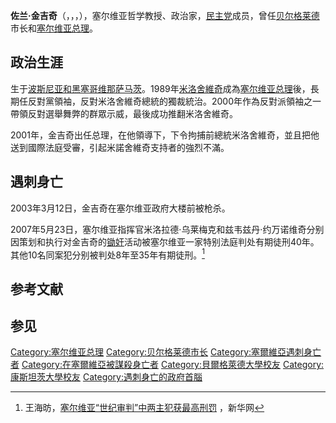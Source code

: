 {{NoteTA
|1=zh-cn:米洛舍维奇;zh-hk:米洛舍維奇;zh-tw:米洛塞維奇;zh-sg:米洛舍维奇;
|2=zh-cn:贝尔格莱德; zh-tw:貝爾格勒;
}}
{{Infobox officeholder
| name         = 佐蘭·金吉奇<br>Зоран Ђинђић
| image        = Zoran Đinđić, Davos.jpg
| caption      = 攝於2003年1月
| office       = [[塞爾維亞總理|塞爾維亞總理]]
| president    = [[米蘭·米盧蒂諾維奇|米蘭·米盧蒂諾維奇]]<br>{{le|娜塔莎·米契奇|Nataša Mićić}}（代理）
| term_start   = 2001年1月25日
| term_end     = {{box|2003年3月12日}}
| predecessor  = {{le|米洛米爾·米尼奇|Milomir Minić}}
| successor    = [[佐蘭·日夫科維奇|佐蘭·日夫科維奇]]
| office2      = [[贝尔格莱德|贝尔格莱德]]市長
| term_start2  = 1997年2月21日
| term_end2    = 1997年9月30日
| predecessor2 = {{le|內博伊沙·喬維奇|Nebojša Čović}}
| successor2   = {{le|沃伊斯拉夫·米哈伊洛維奇|Vojislav Mihailović}}
| birth_date   = {{Birth date|1952|08|01|df=y}}
| birth_place  = {{flag|Socialist Federal Republic of Yugoslavia|name=南斯拉夫}}[[波士尼亞與赫塞哥維納社會主義共和國|波士尼亞與赫塞哥維納]][[沙馬茨|沙馬茨]]
| death_date   = {{Death date and age|2003|03|12|1952|08|01|df=y}}
| death_place  = {{flag|Serbia and Montenegro}}[[贝尔格莱德|贝尔格莱德]]
| death_cause  = [[暗殺|暗殺]]
| nationality  = {{SER}}
| party        = [[民主黨_(塞爾維亞)|民主黨]]（1990－2003）
| spouse       = {{marriage|魯日卡·金吉奇|1990}}
| children     = Jovana、Luka
| alma_mater   = [[贝尔格莱德大学|贝尔格莱德大学]]<br>[[康斯坦茨大學|康斯坦茨大學]]
| signature    = Zoran Djindjic signature.svg
}}
'''佐兰·金吉奇'''（{{lang-sr|Зоран Ђинђић}}，{{Lang-sr-Latn|Zoran Đinđić}}，{{IPA-sh|zǒran dʑîːndʑitɕ|pron|sr-ZoranDjindjic.ogg}}，{{bd|1952年|8月1日|2003年|3月12日|catIdx=Djindjich, Zoran}}），塞尔维亚哲学教授、政治家，[[民主党_(塞尔维亚)|民主党]]成员，曾任[[贝尔格莱德|贝尔格莱德]]市长和[[塞尔维亚总理|塞尔维亚总理]]。

==政治生涯==
生于[[波斯尼亚和黑塞哥维那|波斯尼亚和黑塞哥维那]][[萨马茨|萨马茨]]。1989年[[米洛舍維奇|米洛舍維奇]]成為[[塞尔维亚总理|塞尔维亚总理]]後，長期任反對黨領袖，反對米洛舍維奇總統的獨裁統治。2000年作為反對派領袖之一帶領反對選舉舞弊的群眾示威，最後成功推翻米洛舍維奇。 

2001年，金吉奇出任总理，在他領導下，下令拘捕前總統米洛舍維奇，並且把他送到國際法庭受審，引起米諾舍維奇支持者的強烈不滿。

==遇刺身亡==
2003年3月12日，金吉奇在塞尔维亚政府大楼前被枪杀。

2007年5月23日，塞尔维亚{{link-en|特别行动队 (塞尔维亚)|Special Operations Unit (Serbia)|特别行动队}}指挥官米洛拉德·乌莱梅克和兹韦兹丹·约万诺维奇分别因策划和执行对金吉奇的[[锄奸|锄奸]]活动被塞尔维亚一家特别法庭判处有期徒刑40年。其他10名同案犯分别被判处8年至35年有期徒刑。<ref>王海昉，[http://news.xinhuanet.com/world/2007-05/24/content_6143043.htm 塞尔维亚“世纪审判”中两主犯获最高刑罚] {{Wayback|url=http://news.xinhuanet.com/world/2007-05/24/content_6143043.htm |date=20110315102548 }}，新华网</ref>

==参考文献==
<div class="references-small">
<references />
</div>
==参见==
{{start box}}
{{succession box|[[米洛米尔·米尼奇|米洛米尔·米尼奇]]|[[佐兰·日夫科维奇|佐兰·日夫科维奇]]|[[塞尔维亚总理|塞尔维亚总理]]|2001年－2003年}}
{{end box}}
{{Authority control}}
{{DEFAULTSORT:Djindjich, Zoran}}
[[Category:塞尔维亚总理|Category:塞尔维亚总理]]
[[Category:贝尔格莱德市长|Category:贝尔格莱德市长]]
[[Category:塞爾維亞遇刺身亡者|Category:塞爾維亞遇刺身亡者]]
[[Category:在塞爾維亞被謀殺身亡者|Category:在塞爾維亞被謀殺身亡者]]
[[Category:貝爾格萊德大學校友|Category:貝爾格萊德大學校友]]
[[Category:康斯坦茨大學校友|Category:康斯坦茨大學校友]]
[[Category:遇刺身亡的政府首腦|Category:遇刺身亡的政府首腦]]